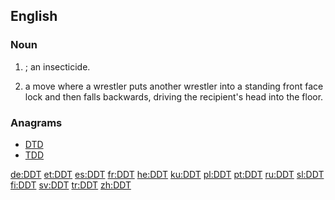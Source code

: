 ==English==

===Noun===
{{en-noun|-|s}}

# {{uncountable}} {{abbreviation of|dichlorodiphenyltrichloroethane|nodot=1]}}; an insecticide.
# {{countable|professional wrestling}} a move where a wrestler puts another wrestler into a standing front face lock and then falls backwards, driving the recipient's head into the floor.

===Anagrams===
* [[DTD]]
* [[TDD#English|TDD]]

[[de:DDT]]
[[et:DDT]]
[[es:DDT]]
[[fr:DDT]]
[[he:DDT]]
[[ku:DDT]]
[[pl:DDT]]
[[pt:DDT]]
[[ru:DDT]]
[[sl:DDT]]
[[fi:DDT]]
[[sv:DDT]]
[[tr:DDT]]
[[zh:DDT]]